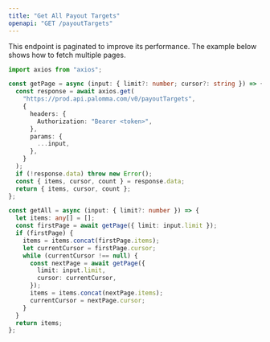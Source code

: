 ```yaml
---
title: "Get All Payout Targets"
openapi: "GET /payoutTargets"
---
```


<Tip>
  This endpoint is paginated to improve its performance. The example below shows
  how to fetch multiple pages.
</Tip>

```typescript
import axios from "axios";

const getPage = async (input: { limit?: number; cursor?: string }) => {
  const response = await axios.get(
    "https://prod.api.palomma.com/v0/payoutTargets",
    {
      headers: {
        Authorization: "Bearer <token>",
      },
      params: {
        ...input,
      },
    }
  );
  if (!response.data) throw new Error();
  const { items, cursor, count } = response.data;
  return { items, cursor, count };
};

const getAll = async (input: { limit?: number }) => {
  let items: any[] = [];
  const firstPage = await getPage({ limit: input.limit });
  if (firstPage) {
    items = items.concat(firstPage.items);
    let currentCursor = firstPage.cursor;
    while (currentCursor !== null) {
      const nextPage = await getPage({
        limit: input.limit,
        cursor: currentCursor,
      });
      items = items.concat(nextPage.items);
      currentCursor = nextPage.cursor;
    }
  }
  return items;
};
```
